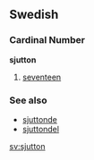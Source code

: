 ==Swedish==
===Cardinal Number===
'''sjutton'''

#[[seventeen]]

===See also===
*[[sjuttonde]]
*[[sjuttondel]]

[[sv:sjutton]]